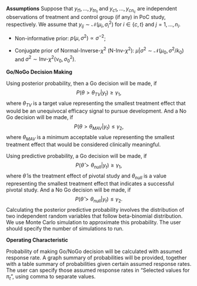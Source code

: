**Assumptions**
Suppose that $y_{t1},\dots, y_{t n_t}$ and  $y_{c1},\dots, y_{c n_c}$ are independent observations of treatment and control group (if any) in PoC study, respectively.
We assume that $y_{ij} \sim \mathcal{N}(\mu_i,\sigma_i^2)$ for $i \in \{c,t\}$ and $j=1,...,n_i$.

- Non-informative prior: $p(\mu,\sigma^2) \propto \sigma^{-2}$;

- Conjugate prior of Normal-Inverse-$\chi^2$ (N-Inv-$\chi^2$): 
$\mu |\sigma^2 \sim \mathcal{N}(\mu_0,\sigma^2/k_0)$ and $\sigma^2 \sim \text{Inv-}\chi^2(\nu_0,\sigma_0^2)$.

**Go/NoGo Decision Making**

Using posterior probability, then a Go decision will be made, if 
$$P(\theta>\theta_{TV}|y_t) \geq \gamma_1,$$
where $\theta_{TV}$ is a target value representing the smallest treatment effect that would be an unequivocal efficacy signal to pursue development.
And a No Go decision will be made, if
$$P(\theta>\theta_{MAV}|y_t) \leq \gamma_2,$$
where $\theta_{MAV}$ is a minimum acceptable value representing the smallest treatment effect that would be considered clinically meaningful.

Using predictive probability, a Go decision will be made, if
$$P(\hat \theta>\theta_{null}|y_t) \geq \gamma_1,$$
where $\hat\theta$ is the treatment effect of pivotal study and $\theta_{null}$ is a value representing the smallest treatment effect that indicates a successful pivotal study.
And a No Go decision will be made, if
$$P(\hat \theta>\theta_{null}|y_t) \leq \gamma_2.$$
Calculating the posterior predictive probability involves the distribution of two independent random variables that follow beta-binomial distribution.
We use Monte Carlo simulation to approximate this probability.
The user should specify the number of simulations to run.

**Operating Characteristic**

Probability of making Go/NoGo decision will be calculated with assumed response rate.
A graph summary of probabilities will be provided, together with a table summary of probabilities given certain assumed response rates.
The user can specify those assumed response rates in "Selected values for $\pi_t$", using comma to separate values.
